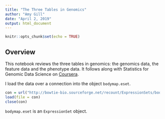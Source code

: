 ```yaml
---
title: "The Three Tables in Genomics"
author: "Amy Gill"
date: "April 2, 2019"
output: html_document
---
```


```r
knitr::opts_chunk$set(echo = TRUE)
```

## Overview

This notebook reviews the three tables in genomics: the genomics data, the feature data and the phenotype data. It follows along with Statistics for Genomic Data Science on [Coursera](https://www.coursera.org/learn/statistical-genomics/lecture/3K2XK/the-three-tables-in-genomics-in-r-3-46).

I load the data over a connection into the object `bodymap.eset`.

```r
con = url("http://bowtie-bio.sourceforge.net/recount/ExpressionSets/bodymap_eset.RData")
load(file = con)
close(con)
```

`bodymap.eset` is an `ExpressionSet` object.